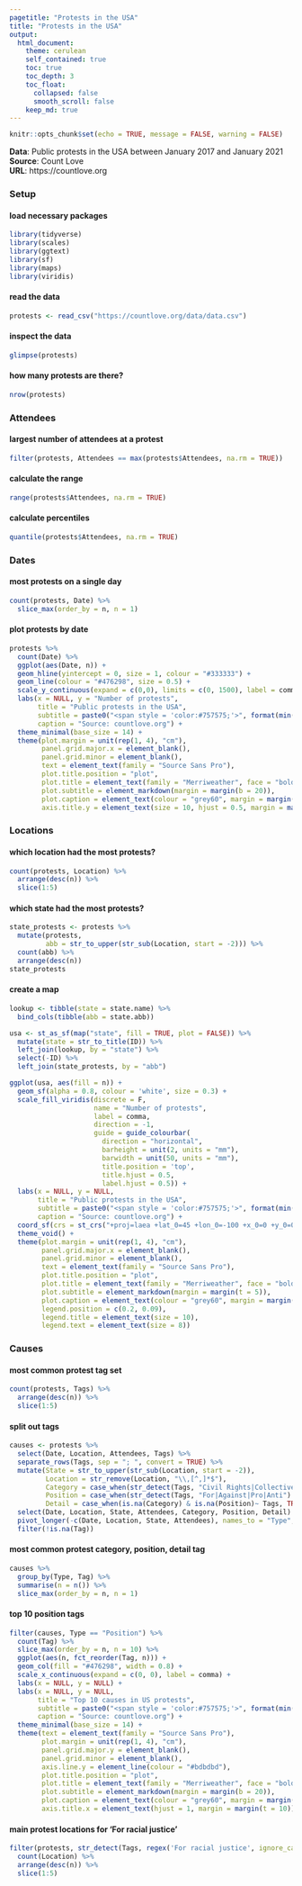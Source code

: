 ```yaml
---
pagetitle: "Protests in the USA"
title: "Protests in the USA"
output: 
  html_document:
    theme: cerulean
    self_contained: true
    toc: true
    toc_depth: 3
    toc_float:
      collapsed: false
      smooth_scroll: false
    keep_md: true
---
```


```r
knitr::opts_chunk$set(echo = TRUE, message = FALSE, warning = FALSE)
```

**Data**: Public protests in the USA between January 2017 and January 2021     
**Source**: Count Love    
**URL**: https://countlove.org     

### Setup

#### load necessary packages
```r
library(tidyverse) 
library(scales) 
library(ggtext) 
library(sf) 
library(maps) 
library(viridis)
```

#### read the data
```r
protests <- read_csv("https://countlove.org/data/data.csv")
```

#### inspect the data
```r
glimpse(protests)
```

#### how many protests are there?
```r
nrow(protests)
```

### Attendees

#### largest number of attendees at a protest
```r
filter(protests, Attendees == max(protests$Attendees, na.rm = TRUE))
```

#### calculate the range
```r
range(protests$Attendees, na.rm = TRUE)
```

#### calculate percentiles
```r
quantile(protests$Attendees, na.rm = TRUE)
```

### Dates

#### most protests on a single day
```r
count(protests, Date) %>% 
  slice_max(order_by = n, n = 1)
```

#### plot protests by date
```r
protests %>% 
  count(Date) %>% 
  ggplot(aes(Date, n)) +
  geom_hline(yintercept = 0, size = 1, colour = "#333333") +
  geom_line(colour = "#476298", size = 0.5) +
  scale_y_continuous(expand = c(0,0), limits = c(0, 1500), label = comma) +
  labs(x = NULL, y = "Number of protests",
       title = "Public protests in the USA",
       subtitle = paste0("<span style = 'color:#757575;'>", format(min(protests$Date),'%d %B %Y'), " to ", format(max(protests$Date),'%d %B %Y'), "</span>"),
       caption = "Source: countlove.org") +
  theme_minimal(base_size = 14) +
  theme(plot.margin = unit(rep(1, 4), "cm"),
        panel.grid.major.x = element_blank(),
        panel.grid.minor = element_blank(),
        text = element_text(family = "Source Sans Pro"),
        plot.title.position = "plot",
        plot.title = element_text(family = "Merriweather", face = "bold", size = 20, lineheight = 26),
        plot.subtitle = element_markdown(margin = margin(b = 20)),
        plot.caption = element_text(colour = "grey60", margin = margin(t = 20, b = -10)),
        axis.title.y = element_text(size = 10, hjust = 0.5, margin = margin(r = 10)))
```

### Locations

#### which location had the most protests?
```r
count(protests, Location) %>% 
  arrange(desc(n)) %>% 
  slice(1:5)
```

#### which state had the most protests?
```r
state_protests <- protests %>% 
  mutate(protests, 
         abb = str_to_upper(str_sub(Location, start = -2))) %>% 
  count(abb) %>% 
  arrange(desc(n))
state_protests
```

#### create a map
```r
lookup <- tibble(state = state.name) %>%
  bind_cols(tibble(abb = state.abb))

usa <- st_as_sf(map("state", fill = TRUE, plot = FALSE)) %>% 
  mutate(state = str_to_title(ID)) %>% 
  left_join(lookup, by = "state") %>% 
  select(-ID) %>% 
  left_join(state_protests, by = "abb")

ggplot(usa, aes(fill = n)) +
  geom_sf(alpha = 0.8, colour = 'white', size = 0.3) +
  scale_fill_viridis(discrete = F,
                     name = "Number of protests",
                     label = comma,
                     direction = -1,
                     guide = guide_colourbar(
                       direction = "horizontal",
                       barheight = unit(2, units = "mm"),
                       barwidth = unit(50, units = "mm"),
                       title.position = 'top',
                       title.hjust = 0.5,
                       label.hjust = 0.5)) +
  labs(x = NULL, y = NULL,
       title = "Public protests in the USA",
       subtitle = paste0("<span style = 'color:#757575;'>", format(min(protests$Date),'%d %B %Y'), " to ", format(max(protests$Date),'%d %B %Y'), "</span>"),
       caption = "Source: countlove.org") +
  coord_sf(crs = st_crs("+proj=laea +lat_0=45 +lon_0=-100 +x_0=0 +y_0=0 +a=6370997 +b=6370997 +units=m +no_defs"), datum = NA) +
  theme_void() +
  theme(plot.margin = unit(rep(1, 4), "cm"),
        panel.grid.major.x = element_blank(),
        panel.grid.minor = element_blank(),
        text = element_text(family = "Source Sans Pro"),
        plot.title.position = "plot",
        plot.title = element_text(family = "Merriweather", face = "bold", size = 20, lineheight = 26),
        plot.subtitle = element_markdown(margin = margin(t = 5)),
        plot.caption = element_text(colour = "grey60", margin = margin(t = 20, b = -10)),
        legend.position = c(0.2, 0.09),
        legend.title = element_text(size = 10),
        legend.text = element_text(size = 8))
```

### Causes

#### most common protest tag set
```r
count(protests, Tags) %>% 
  arrange(desc(n)) %>% 
  slice(1:5)
```

#### split out tags
```r
causes <- protests %>% 
  select(Date, Location, Attendees, Tags) %>% 
  separate_rows(Tags, sep = "; ", convert = TRUE) %>%
  mutate(State = str_to_upper(str_sub(Location, start = -2)),
         Location = str_remove(Location, "\\,[^,]*$"),
         Category = case_when(str_detect(Tags, "Civil Rights|Collective Bargaining|Education|Environment|Executive|Guns|Healthcare|Immigration|International|Judicial|Legislative|Other") ~ Tags, TRUE ~ as.character(NA)),
         Position = case_when(str_detect(Tags, "For|Against|Pro|Anti") ~ Tags, TRUE ~ as.character(NA)),
         Detail = case_when(is.na(Category) & is.na(Position)~ Tags, TRUE ~ as.character(NA))) %>% 
  select(Date, Location, State, Attendees, Category, Position, Detail) %>% 
  pivot_longer(-c(Date, Location, State, Attendees), names_to = "Type", values_to = "Tag") %>%
  filter(!is.na(Tag))
```

#### most common protest category, position, detail tag
```r
causes %>% 
  group_by(Type, Tag) %>% 
  summarise(n = n()) %>% 
  slice_max(order_by = n, n = 1)
```

#### top 10 position tags
```r
filter(causes, Type == "Position") %>% 
  count(Tag) %>% 
  slice_max(order_by = n, n = 10) %>% 
  ggplot(aes(n, fct_reorder(Tag, n))) +
  geom_col(fill = "#476298", width = 0.8) +
  scale_x_continuous(expand = c(0, 0), label = comma) +
  labs(x = NULL, y = NULL) +
  labs(x = NULL, y = NULL,
       title = "Top 10 causes in US protests",
       subtitle = paste0("<span style = 'color:#757575;'>", format(min(protests$Date),'%d %B %Y'), " to ", format(max(protests$Date),'%d %B %Y'), "</span>"),
       caption = "Source: countlove.org") +
  theme_minimal(base_size = 14) +
  theme(text = element_text(family = "Source Sans Pro"),
        plot.margin = unit(rep(1, 4), "cm"),
        panel.grid.major.y = element_blank(),
        panel.grid.minor = element_blank(),
        axis.line.y = element_line(colour = "#bdbdbd"),
        plot.title.position = "plot",
        plot.title = element_text(family = "Merriweather", face = "bold", size = 22, lineheight = 26),
        plot.subtitle = element_markdown(margin = margin(b = 20)),
        plot.caption = element_text(colour = "grey60", margin = margin(t = 20, b = -10)),
        axis.title.x = element_text(hjust = 1, margin = margin(t = 10)))
```

#### main protest locations for 'For racial justice'
```r
filter(protests, str_detect(Tags, regex('For racial justice', ignore_case = T))) %>% 
  count(Location) %>% 
  arrange(desc(n)) %>% 
  slice(1:5)
```

